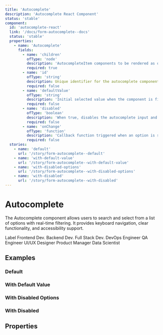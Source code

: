 ```yaml
---
title: 'Autocomplete'
description: 'Autocomplete React Component'
status: 'stable'
component:
  id: 'autocomplete-react'
  link: '/docs/form-autocomplete--docs'
  status: 'stable'
  properties:
    - name: 'Autocomplete'
      fields:
        - name: 'children'
          ofType: 'node'
          description: 'AutocompleteItem components to be rendered as options inside the autocomplete dropdown.'
          required: true
        - name: 'id'
          ofType: 'string'
          description: Unique identifier for the autocomplete component.'
          required: false
        - name: 'defaultValue'
          ofType: 'string'
          description: 'Initial selected value when the component is first rendered.'
          required: false
        - name: 'disabled'
          ofType: 'boolean'
          description: 'When true, disables the autocomplete input and prevents user interaction.'
          required: false
        - name: 'onChange'
          ofType: 'function'
          description: 'Callback function triggered when an option is selected.'
          required: false
  stories:
    - name: 'default'
      url: '/story/form-autocomplete--default'
    - name: 'with-default-value'
      url: '/story/form-autocomplete--with-default-value'
    - name: 'with-disabled-options'
      url: '/story/form-autocomplete--with-disabled-options'
    - name: 'with-disabled'
      url: '/story/form-autocomplete--with-disabled'
---
```


# Autocomplete

The Autocomplete component allows users to search and select from a list of options with real-time filtering. It provides keyboard navigation, clear functionality, and accessibility support.

<Section current="react" >

<ComponentPreview>
  <FormField className="h-56">
    <FormFieldLabel>Label</FormFieldLabel>
    <Autocomplete>
      <AutocompleteItem value="frontend_dev">Frontend Dev.</AutocompleteItem>
      <AutocompleteItem value="backend_dev">Backend Dev.</AutocompleteItem>
      <AutocompleteItem value="fullstack_dev">Full Stack Dev.</AutocompleteItem>
      <AutocompleteItem value="devops_engineer">
        DevOps Engineer
      </AutocompleteItem>
      <AutocompleteItem value="qa_engineer">QA Engineer</AutocompleteItem>
      <AutocompleteItem value="ui_ux_designer">UI/UX Designer</AutocompleteItem>
      <AutocompleteItem value="product_manager">
        Product Manager
      </AutocompleteItem>
      <AutocompleteItem value="data_scientist">Data Scientist</AutocompleteItem>
    </Autocomplete>
  </FormField>
</ComponentPreview>

## Examples

### Default

<StorybookFrame
  heightClassName="h-[405px]"
  componentId="autocomplete-react"
  story="default"
/>

### With Default Value

<StorybookFrame
  heightClassName="h-[405px]"
  componentId="autocomplete-react"
  story="with-default-value"
/>

### With Disabled Options

<StorybookFrame
  heightClassName="h-[405px]"
  componentId="autocomplete-react"
  story="with-disabled-options"
/>

### With Disabled

<StorybookFrame
  heightClassName="h-[405px]"
  componentId="autocomplete-react"
  story="with-disabled"
/>

## Properties

<ComponentPropertiesTable componentId="autocomplete-react" />

</Section>
